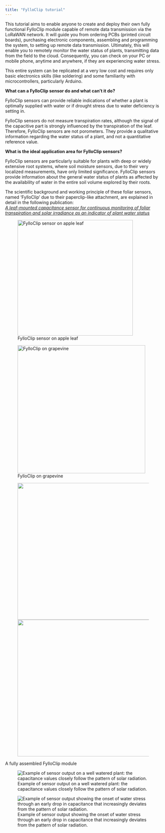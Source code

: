 ```yaml
---
title: "FylloClip tutorial"
---
```


This tutorial aims to enable anyone to create and deploy their own fully functional FylloClip module capable of remote data transmission via the LoRaWAN network. It will guide you from ordering PCBs (printed circuit boards), purchasing electronic components, assembling and programming the system, to setting up remote data transmission. Ultimately, this will enable you to remotely monitor the water status of plants, transmitting data from the field to the cloud. Consequently, you can check on your PC or mobile phone, anytime and anywhere, if they are experiencing water stress.

This entire system can be replicated at a very low cost and requires only basic electronics skills (like soldering) and some familiarity with microcontrollers, particularly Arduino.

**What can a FylloClip sensor do and what can't it do?**

FylloClip sensors can provide reliable indications of whether a plant is optimally supplied with water or if drought stress due to water deficiency is setting in.

FylloClip sensors do not measure transpiration rates, although the signal of the capacitive part is strongly influenced by the transpiration of the leaf. Therefore, FylloClip sensors are not porometers. They provide a qualitative information regarding the water status of a plant, and not a quantitative reference value.

**What is the ideal application area for FylloClip sensors?**

FylloClip sensors are particularly suitable for plants with deep or widely extensive root systems, where soil moisture sensors, due to their very localized measurements, have only limited significance. FylloClip sensors provide information about the general water status of plants as affected by the availability of water in the entire soil volume explored by their roots.

The scientific background and working principle of these foliar sensors, named 'FylloClip' due to their paperclip-like attachment, are explained in detail in the following publication:\
[*A leaf-mounted capacitance sensor for continuous monitoring of foliar transpiration and solar irradiance as an indicator of plant water status*](https://www.agroengineering.org/jae/article/view/1477/1066)

![FylloClip sensor on apple leaf](images/fylloclip_apple.png){fig-align="left" width="372"}

![FylloClip on grapevine](images/grapevine.jpg){fig-align="left" width="412"}

![![](images/clipboard-2063268666.png){width="440"}](images/clipboard-4003555692.png){fig-align="left" width="440"}

A fully assembled FylloClip module

![Example of sensor output on a well watered plant: the capacitance values closely follow the pattern of solar radiation.](images/Graph_sensor_output_1.png)

![Example of sensor output showing the onset of water stress through an early drop in capacitance that increasingly deviates from the pattern of solar radiation.](images/Graph_sensor_output_2.png)
